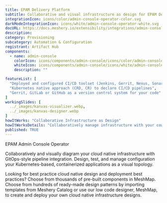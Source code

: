 ---
title: EPAM Delivery Platform
subtitle: Collaborative and visual infrastructure as design for EPAM Delivery Platform
integrationIcon: icons/color/admin-console-operator-color.svg
darkModeIntegrationIcon: icons/white/admin-console-operator-white.svg
docURL: https://docs.meshery.io/extensibility/integrations/admin-console-operator
description: 
category: Provisioning
subcategory: Automation & Configuration
registrant: Artifact Hub
components: 
  - name: admin-console
    colorIcon: icons/components/admin-console/icons/color/admin-console-color.svg
    whiteIcon: icons/components/admin-console/icons/white/admin-console-white.svg
    description: ""

featureList: [
  "Deployed and configured CI/CD toolset (Jenkins, Gerrit, Nexus, SonarQube)",
  "Kubernetes native approach (CRD, CR) to declare CI/CD pipelines",
  "Gerrit, GitLab or GitHub as a version control system for your code"
]
workingSlides: [
  ../_images/kanvas-visualizer.webp,
  ../_images/kanvas-designer.webp
]
howItWorks: "Collaborative Infrastructure as Design"
howItWorksDetails: "Collaboratively manage infrastructure with your coworkers synchronously sharing the same designs."
published: TRUE
---
<p>
EPAM Admin Console Operator
</p>
<p>
    Collaboratively and visually diagram your cloud native infrastructure with GitOps-style pipeline integration. Design, test, and manage configuration your Kubernetes-based, containerized applications as a visual topology.
</p>
<p>
    Looking for best practice cloud native design and deployment best practices? Choose from thousands of pre-built components in MeshMap. Choose from hundreds of ready-made design patterns by importing templates from Meshery Catalog or use our low code designer, MeshMap, to create and deploy your own cloud native infrastructure designs.
</p>
